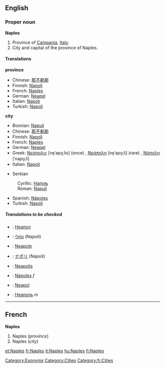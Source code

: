 ==English==

===Proper noun===
{{wikipedia}}
'''Naples'''

#Province of [[Campania]], [[Italy]].
#City and capital of the province of Naples.<!--encyclopedic information:, with a metropolitan population of more than 2,300,000.-->

====Translations====
'''province'''
{{top}}
*Chinese: [[那不勒斯]]
*Finnish: [[Napoli]]
*French: [[Naples#French|Naples]]
*German: [[Neapel]] {{n}}
*Italian: [[Napoli]]
*Turkish: [[Napoli]]
{{mid}}
{{bottom}}

'''city'''
{{top}}
*Bosnian: [[Napulj#Bosnian|Napulj]] {{m}}
*Chinese: [[那不勒斯]]
*Finnish: [[Napoli]]
*French: [[Naples#French|Naples]]
*German: [[Neapel]] {{n}}
*Greek: [[Νεάπολις]] [ne̞ˈapo̞ˌlis] (once) {{f}}, [[Νεάπολη]] [ne̞ˈapo̞ˌli] (rare) {{f}}, [[Νάπολη]] [ˈnapo̞ˌli] {{f}}
*Italian: [[Napoli]] {{f}}
{{mid}}
*Serbian
:Cyrillic: [[Напуљ#Serbian|Напуљ]] {{m}}
:Roman: [[Napulj#Serbian|Napulj]] {{m}}
*Spanish: [[Nápoles]]
*Turkish: [[Napoli]]
{{bottom}}

=====Translations to be checked=====
<!--Remove this section once all of the translations below have been moved into the tables above.-->
{{checktrans}}

*{{ttbc|Bulgarian}}: [[Неапол]]
*{{ttbc|Hebrew}}: [[נפולי]] (Napoli)
*{{ttbc|Interlingua}}: [[Neapole]]
*{{ttbc|Japanese}}: [[ナポリ]] (Napoli)
*{{ttbc|Latin}}: [[Neapolis]]
*{{ttbc|Portuguese}}: [[Nápoles]] ''f''
*{{ttbc|Polish}}: [[Neapol]]
*{{ttbc|Russian}}: [[Неаполь]] ''m''

[[Category:Exonyms]]
[[Category:Cities]]
[[Category:fr:Cities]]

----

==French==
'''Naples'''

#Naples (''province'')
#Naples (''city'')

[[et:Naples]]
[[fr:Naples]]
[[it:Naples]]
[[hu:Naples]]
[[fi:Naples]]